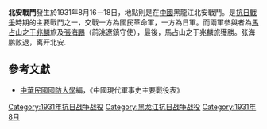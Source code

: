 {{Infobox Military Conflict|
campaign=|
image=|
caption=|
conflict=北安戰鬥|
date=1931年10月13－18日|
place=[[中國|中國]]黑龍江省北安 |
result=張海鵬敗退，離開北安|
combatant1=中華民國國民革命軍|
combatant2=日本之中國派遣軍（[[關東軍|關東軍]]）| 
commander1=于兆麟（馬占山部）|
commander2=[[張海鵬_(軍事將領)|張海鵬]]（前清[[洮遼鎮|洮遼鎮]]總兵） |
strength1=|
strength2=|
casualties1=|
casualties2=|
}}
'''北安戰鬥'''發生於1931年8月16－18日，地點則是在[[中國|中國]]黑龍江北安戰鬥。是[[抗日戰爭|抗日戰爭]]時期的主要戰鬥之一，交戰一方為國民革命軍，一方為日軍。而兩軍參與者為[[馬占山|馬占山]]之[[于兆麟|于兆麟]]旅及[[張海鵬_(軍事將領)|張海鵬]]（前洮遼鎮守使），最後，馬占山之于兆麟旅獲勝。张海鹏败退，离开北安.

==參考文獻==
*[[中華民國|中華民國]][[國防大學_(臺灣)|國防大學]]編，《中國現代軍事史主要戰役表》

[[Category:1931年抗日战争战役|Category:1931年抗日战争战役]]
[[Category:黑龙江抗日战争战役|Category:黑龙江抗日战争战役]]
[[Category:1931年8月|Category:1931年8月]]